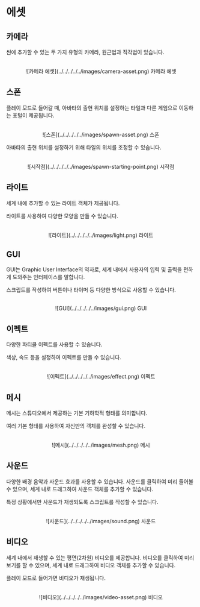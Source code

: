# 에셋

## 카메라

씬에 추가할 수 있는 두 가지 유형의 카메라, 원근법과 직각법이 있습니다.

<br />
<center>
  ![카메라 에셋](../../../../../images/camera-asset.png) 카메라 에셋
</center>

## 스폰

플레이 모드로 들어갈 때, 아바타의 출현 위치를 설정하는 타일과 다른 게임으로 이동하는 포털이 제공됩니다.

<br />
<center>![스폰](../../../../../images/spawn-asset.png) 스폰</center>

아바타의 출현 위치를 설정하기 위해 타일의 위치를 조정할 수 있습니다.

<br />
<center>
  ![시작점](../../../../../images/spawn-starting-point.png) 시작점
</center>

## 라이트

세계 내에 추가할 수 있는 라이트 객체가 제공됩니다.

라이트를 사용하여 다양한 모양을 만들 수 있습니다.

<br />
<center>![라이트](../../../../../images/light.png) 라이트</center>

## GUI

GUI는 Graphic User Interface의 약자로, 세계 내에서 사용자의 입력 및 출력을 편하게 도와주는 인터페이스를 말합니다.

스크립트를 작성하여 버튼이나 타이머 등 다양한 방식으로 사용할 수 있습니다.

<br />
<center>![GUI](../../../../../images/gui.png) GUI</center>

## 이펙트

다양한 파티클 이펙트를 사용할 수 있습니다.

색상, 속도 등을 설정하여 이펙트를 만들 수 있습니다.

<br />
<center>![이펙트](../../../../../images/effect.png) 이펙트</center>

## 메시

메시는 스튜디오에서 제공하는 기본 기하학적 형태를 의미합니다.

여러 기본 형태를 사용하여 자신만의 객체를 완성할 수 있습니다.

<br />
<center>![메시](../../../../../images/mesh.png) 메시</center>

## 사운드

다양한 배경 음악과 사운드 효과를 사용할 수 있습니다. 사운드를 클릭하여 미리 들어볼 수 있으며, 세계 내로 드래그하여 사운드 객체를 추가할 수 있습니다.

특정 상황에서만 사운드가 재생되도록 스크립트를 작성할 수 있습니다.

<br />
<center>![사운드](../../../../../images/sound.png) 사운드</center>

## 비디오

세계 내에서 재생할 수 있는 평면(2차원) 비디오를 제공합니다. 비디오를 클릭하여 미리보기를 할 수 있으며, 세계 내로 드래그하여 비디오 객체를 추가할 수 있습니다.

플레이 모드로 들어가면 비디오가 재생됩니다.

<br />
<center>![비디오](../../../../../images/video-asset.png) 비디오</center>
